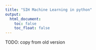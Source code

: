 ```yaml
---
title: "SIH Machine Learning in python"
output:
  html_document:
    toc: false
    toc_float: false
---
```


TODO: copy from old version







